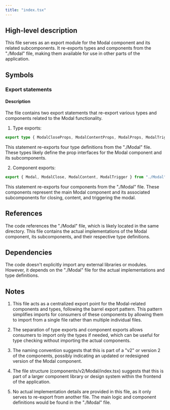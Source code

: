 ```yaml
---
title: "index.tsx"
---
```


## High-level description
This file serves as an export module for the Modal component and its related subcomponents. It re-exports types and components from the "./Modal" file, making them available for use in other parts of the application.

## Symbols

### Export statements

#### Description
The file contains two export statements that re-export various types and components related to the Modal functionality.

1. Type exports:
```typescript
export type { ModalCloseProps, ModalContentProps, ModalProps, ModalTriggerProps } from "./Modal";
```
This statement re-exports four type definitions from the "./Modal" file. These types likely define the prop interfaces for the Modal component and its subcomponents.

2. Component exports:
```typescript
export { Modal, ModalClose, ModalContent, ModalTrigger } from "./Modal";
```
This statement re-exports four components from the "./Modal" file. These components represent the main Modal component and its associated subcomponents for closing, content, and triggering the modal.

## References
The code references the "./Modal" file, which is likely located in the same directory. This file contains the actual implementations of the Modal component, its subcomponents, and their respective type definitions.

## Dependencies
The code doesn't explicitly import any external libraries or modules. However, it depends on the "./Modal" file for the actual implementations and type definitions.

## Notes
1. This file acts as a centralized export point for the Modal-related components and types, following the barrel export pattern. This pattern simplifies imports for consumers of these components by allowing them to import from a single file rather than multiple individual files.

2. The separation of type exports and component exports allows consumers to import only the types if needed, which can be useful for type checking without importing the actual components.

3. The naming convention suggests that this is part of a "v2" or version 2 of the components, possibly indicating an updated or redesigned version of the Modal component.

4. The file structure (components/v2/Modal/index.tsx) suggests that this is part of a larger component library or design system within the frontend of the application.

5. No actual implementation details are provided in this file, as it only serves to re-export from another file. The main logic and component definitions would be found in the "./Modal" file.